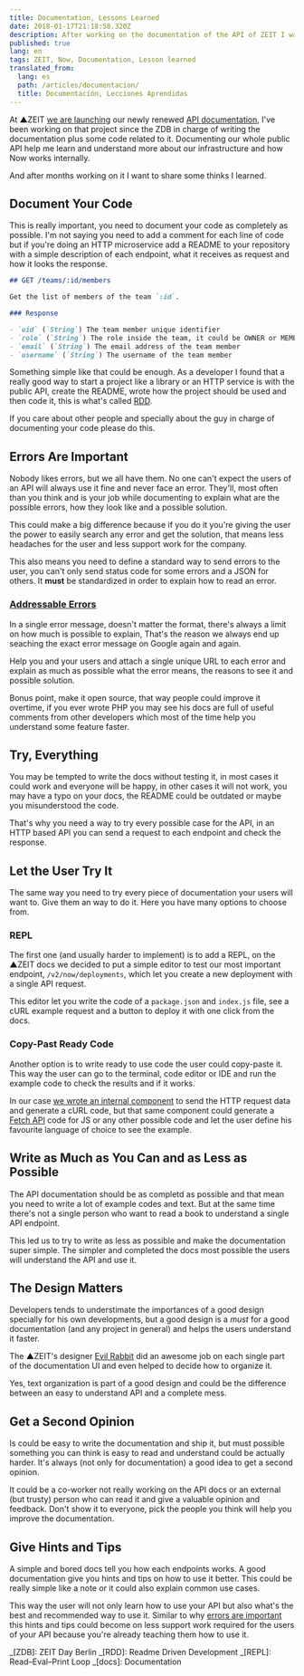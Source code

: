 ```yaml
---
title: Documentation, Lessons Learned
date: 2018-01-17T21:18:58.320Z
description: After working on the documentation of the API of ZEIT I want to share some insights I learned from it
published: true
lang: en
tags: ZEIT, Now, Documentation, Lesson learned
translated_from:
  lang: es
  path: /articles/documentacion/
  title: Documentación, Lecciones Aprendidas
---
```


At ▲ZEIT [we are launching](https://zeit.co/blog/api-2) our newly renewed [API documentation](https://zeit.co/api), I've been working on that project since the ZDB in charge of writing the documentation plus some code related to it. Documenting our whole public API help me learn and understand more about our infrastructure and how Now works internally.

And after months working on it I want to share some thinks I learned.

## Document Your Code

This is really important, you need to document your code as completely as possible. I'm not saying you need to add a comment for each line of code but if you're doing an HTTP microservice add a README to your repository with a simple description of each endpoint, what it receives as request and how it looks the response.

```markdown
## GET /teams/:id/members

Get the list of members of the team `:id`.

### Response

- `uid` (`String`) The team member unique identifier
- `role` (`String`) The role inside the team, it could be OWNER or MEMBER
- `email` (`String`) The email address of the team member
- `username` (`String`) The username of the team member
```

Something simple like that could be enough. As a developer I found that a really good way to start a project like a library or an HTTP service is with the public API, create the README, wrote how the project should be used and then code it, this is what's called [RDD](https://tom.preston-werner.com/2010/08/23/readme-driven-development.html).

If you care about other people and specially about the guy in charge of documenting your code please do this.

## Errors Are Important

Nobody likes errors, but we all have them. No one can't expect the users of an API will always use it fine and never face an error. They'll, most often than you think and is your job while documenting to explain what are the possible errors, how they look like and a possible solution.

This could make a big difference because if you do it you're giving the user the power to easily search any error and get the solution, that means less headaches for the user and less support work for the company.

This also means you need to define a standard way to send errors to the user, you can't only send status code for some errors and a JSON for others. It **must** be standardized in order to explain how to read an error.

### [Addressable Errors](https://rauchg.com/2016/addressable-errors)

In a single error message, doesn't matter the format, there's always a limit on how much is possible to explain, That's the reason we always end up seaching the exact error message on Google again and again.

Help you and your users and attach a single unique URL to each error and explain as much as possible what the error means, the reasons to see it and possible solution.

Bonus point, make it open source, that way people could improve it overtime, if you ever wrote PHP you may see his docs are full of useful comments from other developers which most of the time help you understand some feature faster.

## Try, Everything

You may be tempted to write the docs without testing it, in most cases it could work and everyone will be happy, in other cases it will not work, you may have a typo on your docs, the README could be outdated or maybe you misunderstood the code.

That's why you need a way to try every possible case for the API, in an HTTP based API you can send a request to each endpoint and check the response.

## Let the User Try It

The same way you need to try every piece of documentation your users will want to. Give them an way to do it. Here you have many options to choose from.

### REPL

The first one (and usually harder to implement) is to add a REPL, on the ▲ZEIT docs we decided to put a simple editor to test our most important endpoint, `/v2/now/deployments`, which let you create a new deployment with a single API request.

This editor let you write the code of a `package.json` and `index.js` file, see a cURL example request and a button to deploy it with one click from the docs.

### Copy-Past Ready Code

Another option is to write ready to use code the user could copy-paste it. This way the user can go to the terminal, code editor or IDE and run the example code to check the results and if it works.

In our case [we wrote an internal component](https://github.com/zeit/docs/blob/master/components/api/request.js) to send the HTTP request data and generate a cURL code, but that same component could generate a [Fetch API](https://developer.mozilla.org/en-US/docs/Web/API/Fetch_API) code for JS or any other possible code and let the user define his favourite language of choice to see the example.

## Write as Much as You Can and as Less as Possible

The API documentation should be as completd as possible and that mean you need to write a lot of example codes and text. But at the same time there's not a single person who want to read a book to understand a single API endpoint.

This led us to try to write as less as possible and make the documentation super simple. The simpler and completed the docs most possible the users will understand the API and use it.

## The Design Matters

Developers tends to understimate the importances of a good design specially for his own developments, but a good design is a _must_ for a good documentation (and any project in general) and helps the users understand it faster.

The ▲ZEIT's designer [Evil Rabbit](https://twitter.com/evilrabbit_) did an awesome job on each single part of the documentation UI and even helped to decide how to organize it.

Yes, text organization is part of a good design and could be the difference between an easy to understand API and a complete mess.

## Get a Second Opinion

Is could be easy to write the documentation and ship it, but must possible something you can think is easy to read and understand could be actually harder. It's always (not only for documentation) a good idea to get a second opinion.

It could be a co-worker not really working on the API docs or an external (but trusty) person who can read it and give a valuable opinion and feedback. Don't show it to everyone, pick the people you think will help you improve the documentation.

## Give Hints and Tips

A simple and bored docs tell you how each endpoints works. A good documentation give you hints and tips on how to use it better. This could be really simple like a note or it could also explain common use cases.

This way the user will not only learn how to use your API but also what's the best and recommended way to use it. Similar to why [errors are important](#errors-are-important) this hints and tips could become on less support work required for the users of your API because you're already teaching them how to use it.

_[ZDB]: ZEIT Day Berlin
_[RDD]: Readme Driven Development
_[REPL]: Read–Eval–Print Loop
_[docs]: Documentation
